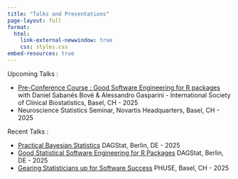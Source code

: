 ```yaml
---
title: "Talks and Presentations"
page-layout: full
format: 
  html:
    link-external-newwindow: true
    css: styles.css
embed-resources: true
---
```


Upcoming Talks :

-   [Pre-Conference Course : Good Software Engineering for R packages](https://iscb2025.info/courses.html)
with Daniel Sabanés Bové & Alessandro Gasparini - International Society of Clinical Biostatistics, Basel, CH - 2025
-   Neuroscience Statistics Seminar, Novartis Headquarters, Basel, CH - 2025

Recent Talks :

-   [Practical Bayesian Statistics](2025_DAGStat_Practical_Bayesian_Statistics_DAGStat.html) DAGStat, Berlin, DE - 2025
-   [Good Statistical Software Engineering for R Packages](2025_DAGStat_GSWEP.html) DAGStat, Berlin, DE - 2025
-   [Gearing Statisticians up for Software Success](2024_PHUSE24_Gearing_Statisticians_Software_Success.html) PHUSE, Basel, CH - 2025